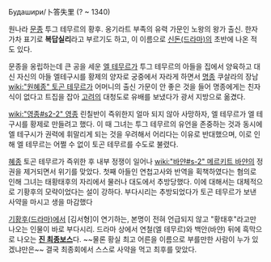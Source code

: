Будашири/卜答失里
(? ~ 1340)

원나라 [[문종]] 투그 테무르의 황후. 옹기라트 부족의 유력 가문인 노왕의 왕가 출신. 한자 가차 표기로 '''복답실리'''라고 부르기도 하고, 이 이름으로 [[신돈(드라마)]]의 초반에 나온 적도 있다.

문종을 옹립하는데 큰 공을 세운 [[엘 테무르]]가 투그 테무르의 아들을 집에서 양육하고 대신 자신의 아들 엘테구시를 황제의 양자로 궁중에서 자라게 하면서 [[명종]] 쿠살라의 장남 [[wiki:"원혜종" 토곤 테무르]]가 어머니의 출신 가문이 안 좋은 것을 들어 명종에게는 친자식이 없다고 트집을 잡아 [[고려]]의 대청도로 유배를 보냈다가 광서 지방으로 옮겼다.

[[wiki:"영종#s2-2" 영종]] 린칠반이 즉위한지 얼마 되지 않아 사망하자, 엘 테무르가 엘 테구시를 황제로 만들려고 했다. 이 때 그녀는 투그 테무르의 유언을 존중하는 것과 동시에 엘 테구시가 권력에 휘말리게 되는 것을 우려해서 어리다는 이유로 반대했으며, 이로 인해 엘 테무르는 어쩔 수 없이 토곤 테무르를 수도로 불렸다.

[[혜종]] 토곤 테무르가 즉위한 후 내부 정쟁이 일어나 [[wiki:"바얀#s-2" 메르키트 바얀]]의 정권을 제거되면서 위기를 맞았다. 첫째 아들인 연첩고사와 반역을 획책하였다는 혐의로 인해 그녀는 태황태후의 자리에서 물러나 대도에서 추방당했다. 이에 대해서는 대체적으로 기황후의 모략이었다는 설이 강하다. 부다시리는 추방되었다가 토곤 테무르가 보낸 사약을 마시고 생을 마감했다

[[기황후(드라마)]]에서 [김서형]이 연기하는, 본명이 전혀 언급되지 않고 "황태후"라고만 나오는 인물이 바로 부다시리.
드라마 상에서 연철(엘 테무르)와 백안(바얀) 뒤에 흑막으로 나오는 '''[[진 최종보스]]'''다. ~~물론 황실 최고 어른을 이름으로 부를만한 사람이 누가 있겠냐만은~~ 결국 최종회에서 스스로 사약을 먹고 최후를 맞았다.

